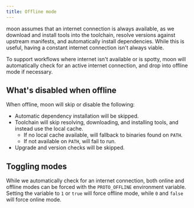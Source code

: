 ```yaml
---
title: Offline mode
---
```


moon assumes that an internet connection is always available, as we download and install tools into
the toolchain, resolve versions against upstream manifests, and automatically install dependencies.
While this is useful, having a constant internet connection isn't always viable.

To support workflows where internet isn't available or is spotty, moon will automatically check for
an active internet connection, and drop into offline mode if necessary.

## What's disabled when offline

When offline, moon will skip or disable the following:

- Automatic dependency installation will be skipped.
- Toolchain will skip resolving, downloading, and installing tools, and instead use the local cache.
  - If no local cache available, will fallback to binaries found on `PATH`.
  - If not available on `PATH`, will fail to run.
- Upgrade and version checks will be skipped.

## Toggling modes

While we automatically check for an internet connection, both online and offline modes can be forced
with the `PROTO_OFFLINE` environment variable. Setting the variable to `1` or `true` will force
offline mode, while `0` and `false` will force online mode.
